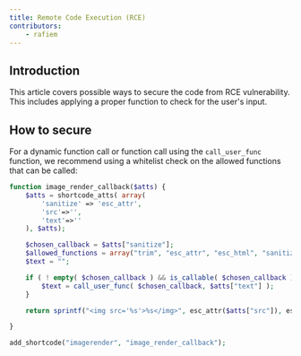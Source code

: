 ```yaml
---
title: Remote Code Execution (RCE)
contributors:
    - rafiem
---
```




## Introduction

This article covers possible ways to secure the code from RCE vulnerability. This includes applying a proper function to check for the user's input.

<LinkCard
  title="Learn more about RCE"
  href="/academy/wordpress/vulnerabilities/remote-code-execution/"
/>

## How to secure

For a dynamic function call or function call using the `call_user_func` function, we recommend using a whitelist check on the allowed functions that can be called:

```php
function image_render_callback($atts) {
	$atts = shortcode_atts( array(
		'sanitize' => 'esc_attr',
		'src'=>'',
        'text'=>''
	), $atts);

    $chosen_callback = $atts["sanitize"];
    $allowed_functions = array("trim", "esc_attr", "esc_html", "sanitize_text_field");
    $text = "";

    if ( ! empty( $chosen_callback ) && is_callable( $chosen_callback ) && in_array($chosen_callback, $allowed_functions) ) {
        $text = call_user_func( $chosen_callback, $atts["text"] );
    }

    return sprintf("<img src='%s'>%s</img>", esc_attr($atts["src"]), esc_html($text));

}

add_shortcode("imagerender", "image_render_callback");
```